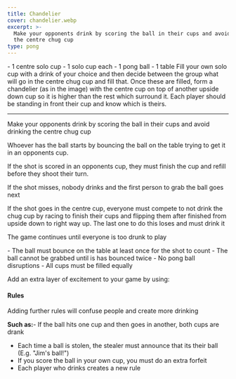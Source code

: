 ```yaml
---
title: Chandelier
cover: chandelier.webp
excerpt: >-
  Make your opponents drink by scoring the ball in their cups and avoid drinking
  the centre chug cup
type: pong
---
```


<GameHero
  cover="/BeerGoggleGames/images/chandelier.webp"
  alt="Chandelier"
/>

<GameSection title="Equipment" icon="/BeerGoggleGames/images/liquor.webp">
-   1 centre solo cup
-   1 solo cup each
-   1 pong ball
-   1 table
</GameSection>

<GameSection title="Setup" icon="/BeerGoggleGames/images/settings.webp">
Fill your own solo cup with a drink of your choice and then decide between the group what will go in the centre chug cup and fill that. Once these are filled, form a chandelier (as in the image) with the centre cup on top of another upside down cup so it is higher than the rest which surround it. Each player should be standing in front their cup and know which is theirs.

* * *
</GameSection>

<GameSection title="Aim of the Game" icon="/BeerGoggleGames/images/target.webp">
<p>Make your opponents drink by scoring the ball in their cups and avoid drinking the centre chug cup</p>
</GameSection>

<GameSection title="How to Play" icon="/BeerGoggleGames/images/question.webp">
Whoever has the ball starts by bouncing the ball on the table trying to get it in an opponents cup.

If the shot is scored in an opponents cup, they must finish the cup and refill before they shoot their turn.

If the shot misses, nobody drinks and the first person to grab the ball goes next

If the shot goes in the centre cup, everyone must compete to not drink the chug cup by racing to finish their cups and flipping them after finished from upside down to right way up. The last one to do this loses and must drink it

The game continues until everyone is too drunk to play
</GameSection>

<GameSection title="Rules" icon="/BeerGoggleGames/images/rules.webp">
-   The ball must bounce on the table at least once for the shot to count
-   The ball cannot be grabbed until is has bounced twice
-   No pong ball disruptions
-   All cups must be filled equally
</GameSection>

<GameSection title="Special Edition" icon="/BeerGoggleGames/images/special.webp">

<p>Add an extra layer of excitement to your game by using:</p>

<h4>Rules</h4>

Adding further rules will confuse people and create more drinking

**Such as:**-   If the ball hits one cup and then goes in another, both cups are drank
-   Each time a ball is stolen, the stealer must announce that its their ball (E.g. "Jim's ball!")
-   If you score the ball in your own cup, you must do an extra forfeit
-   Each player who drinks creates a new rule
</GameSection>

<ShareButtons title="Chandelier" />

<FeedbackCard>
</FeedbackCard>
